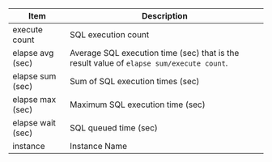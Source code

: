| Item              | Description                                                                              |
| ----------------- | ---------------------------------------------------------------------------------------- |
| execute count     | SQL execution count                                                                      |
| elapse avg (sec)  | Average SQL execution time (sec) that is the result value of `elapse sum/execute count`. |
| elapse sum (sec)  | Sum of SQL execution times (sec)                                                         |
| elapse max (sec)  | Maximum SQL execution time (sec)                                                         |
| elapse wait (sec) | SQL queued time (sec)                                                                    |
| instance          | Instance Name                                                                            |
